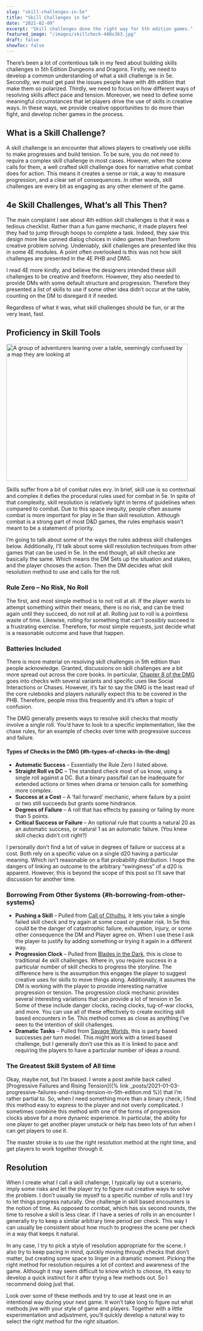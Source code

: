 ```yaml
---
slug: "skill-challenges-in-5e"
title: "Skill Challenges in 5e"
date: "2021-02-09"
excerpt: "Skill challenges done the right way for 5th edition games."
featured_image: "/images/skillcheck-480x363.jpg"
draft: false
showToc: false
---
```


There&#8217;s been a lot of contentious talk in my feed about building skills challenges in 5th Edition Dungeons and Dragons. Firstly, we need to develop a common understanding of what a skill challenge is in 5e. Secondly, we must get past the issues people have with 4th edition that make them so polarized. Thirdly, we need to focus on how different ways of resolving skills affect pace and tension. Moreover, we need to define some meaningful circumstances that let players drive the use of skills in creative ways. In these ways, we provide creative opportunities to do more than fight, and develop richer games in the process. 

## What is a Skill Challenge? 

A skill challenge is an encounter that allows players to creatively use skills to make progresses and build tension. To be sure, you do not need to require a complex skill challenge in most cases. However, when the scene calls for them, a well crafted skill challenge does for narrative what combat does for action. This means it creates a sense or risk, a way to measure progression, and a clear set of consequences. In other words, skill challenges are every bit as engaging as any other element of the game.

## 4e Skill Challenges, What&#8217;s all This Then?

The main complaint I see about 4th edition skill challenges is that it was a tedious checklist. Rather than a fun game mechanic, it made players feel they had to jump through hoops to complete a task. Indeed, they saw this design more like canned dialog choices in video games than freeform creative problem solving. Undeniably, skill challenges are presented like this in some 4E modules. A point often overlooked is this was not how skill challenges are presented in the 4E PHB and DMG.

I read 4E more kindly, and believe the designers intended these skill challenges to be creative and freeform. However, they also needed to provide DMs with some default structure and progression. Therefore they presented a list of skills to use if some other idea didn&#8217;t occur at the table, counting on the DM to disregard it if needed.

Regardless of what it was, what skill challenges should be fun, or at the very least, fast.

## Proficiency in Skill Tools

<img src="/images/skillcheck-480x363.jpg" alt="A group of adventurers leaning over a table, seemingly confused by a map they are looking at" width="480" height="363" />

Skills suffer from a bit of combat rules evy. In brief, skill use is so contextual and complex it defies the procedural rules used for combat in 5e. In spite of that complexity, skill resolution is relatively light in terms of guidelines when compared to combat. Due to this space inequity, people often assume combat is more important for play in 5e than skill resolution. Although combat is a strong part of most D&D games, the rules emphasis wasn&#8217;t meant to be a statement of priority. 

I&#8217;m going to talk about some of the ways the rules address skill challenges below. Additionally, I&#8217;ll talk about some skill resolution techniques from other games that can be used in 5e. In the end though, all skill checks are basically the same. Which means the DM Sets up the situation and stakes, and the player chooses the action. Then the DM decides what skill resolution method to use and calls for the roll. 

### Rule Zero &#8211; No Risk, No Roll 

The first, and most simple method is to not roll at all. If the player wants to attempt something within their means, there is no risk, and can be tried again until they succeed, do not roll at all. Rolling just to roll is a pointless waste of time. Likewise, rolling for something that can&#8217;t possibly succeed is a frustrating exercise. Therefore, for most simple requests, just decide what is a reasonable outcome and have that happen. 

### Batteries Included

There is more material on resolving skill challenges in 5th edition than people acknowledge. Granted, discussions on skill challenges are a bit more spread out across the core books. In particular, <a href="https://www.dndbeyond.com/sources/dmg/running-the-game#UsingAbilityScores" target="_blank" rel="noreferrer noopener">Chapter 8 of the DMG</a> goes into checks with several variants and specific uses like Social Interactions or Chases. However, it&#8217;s fair to say the DMG is the least read of the core rulebooks and players naturally expect this to be covered in the PHB. Therefore, people miss this frequently and it&#8217;s often a topic of confusion.

The DMG generally presents ways to resolve skill checks that mostly involve a single roll. You&#8217;d have to look to a specific implementation, like the chase rules, for an example of checks over time with progressive success and failure.

#### Types of Checks in the DMG {#h-types-of-checks-in-the-dmg}

  * **Automatic Success** &#8211; Essentially the Rule Zero I listed above.
  * **Straight Roll vs DC** &#8211; The standard check most of us know, using a single roll against a DC. But a binary pass/fail can be inadequate for extended actions or times when drama or tension calls for something more complex.
  * **Success at a Cost** &#8211; A &#8216;fail forward&#8217; mechanic, where failure by a point or two still succeeds but grants some hindrance.
  * **Degrees of Failure** &#8211; A roll that has effects by passing or failing by more than 5 points.
  * **Critical Success or Failure** &#8211; An optional rule that counts a natural 20 as an automatic success, or natural 1 as an automatic failure. (You knew skill checks didn&#8217;t crit right?)

I personally don&#8217;t find a lot of value in degrees of failure or success at a cost. Both rely on a specific value on a single d20 having a particular meaning. Which isn&#8217;t reasonable on a flat probability distribution. I hope the dangers of linking an outcome to the arbitrary &#8220;swinginess&#8221; of a d20 is apparent. However, this is beyond the scope of this post so I&#8217;ll save that discussion for another time. 

### Borrowing From Other Systems {#h-borrowing-from-other-systems}

  * **Pushing a Skill** &#8211; Pulled from <a href="https://www.chaosium.com/content/FreePDFs/CoC/CHA23131%20Call%20of%20Cthulhu%207th%20Edition%20Quick-Start%20Rules.pdf" target="_blank" rel="noreferrer noopener">Call of Cthulhu</a>, it lets you take a single failed skill check and try again at some coast or greater risk. In 5e this could be the danger of catastrophic failure, exhaustion, injury, or some other consequence the DM and Player agree on. When I use these I ask the player to justify by adding something or trying it again in a different way. 
  * **Progression Clock** &#8211; Pulled from <a href="https://bladesinthedark.com/progress-clocks" target="_blank" rel="noreferrer noopener">Blades in the Dark</a>, this is close to traditional 4e skill challenges. Where in, you require success in a particular number of skill checks to progress the storyline. The difference here is the assumption this engages the player to suggest creative uses for skills to move things along. Additionally, it assumes the DM is working with the player to provide interesting narrative progression or tension. The progression clock mechanic provides several interesting variations that can provide a lot of tension in 5e. Some of these include danger clocks, racing clocks, tug-of-war clocks, and more. You can use all of these effectively to create exciting skill based encounters in 5e. This method comes as close as anything I&#8217;ve seen to the intention of skill challenges.
  * **Dramatic Tasks** &#8211; Pulled from <a href="https://www.peginc.com/store/savage-worlds-deluxe-pdf-2/" target="_blank" rel="noreferrer noopener">Savage Worlds</a>, this is party based successes per turn model. This might work with a timed based challenge, but I generally don&#8217;t use this as it is linked to pace and requiring the players to have a particular number of ideas a round.

### The Greatest Skill System of All time 
Okay, maybe not, but I&#8217;m biased. I wrote a post awhile back called [Progressive Failures and Rising Tension]({% link _posts/2021-01-03-progressive-failures-and-rising-tension-in-5th-edition.md %}) that I&#8217;m rather partial to. So, when I need something more than a binary check, I find this method easy to express to the player and not overly complicated. I sometimes combine this method with one of the forms of progression clocks above for a more dynamic experience. In particular, the ability for one player to get another player unstuck or help has been lots of fun when I can get players to use it.

The master stroke is to use the right resolution method at the right time, and get players to work together through it.

## Resolution 

When I create what I call a skill challenge, I typically lay out a scenario, imply some risks and let the player try to figure out creative ways to solve the problem. I don&#8217;t usually tie myself to a specific number of rolls and I try to let things progress naturally. One challenge in skill based encounters is the notion of time. As opposed to combat, which has six second rounds, the time to resolve a skill is less clear. If I have a series of rolls in an encounter I generally try to keep a similar arbitrary time period per check. This way I can usually be consistent about how much to progress the scene per check in a way that keeps it natural. 

In any case, I try to pick a style of resolution appropriate for the scene. I also try to keep pacing in mind, quickly moving through checks that don&#8217;t matter, but creating some space to linger in a dramatic moment. Picking the right method for resolution requires a lot of context and awareness of the game. Although it may seem difficult to know which to choose, it&#8217;s easy to develop a quick instinct for it after trying a few methods out. So I recommend doing just that.

Look over some of these methods and try to use at least one in an intentional way during your next game. It won&#8217;t take long to figure out what methods jive with your style of game and players. Together with a little experimentation and adjustment, you&#8217;ll quickly develop a natural way to select the right method for the right situation.
